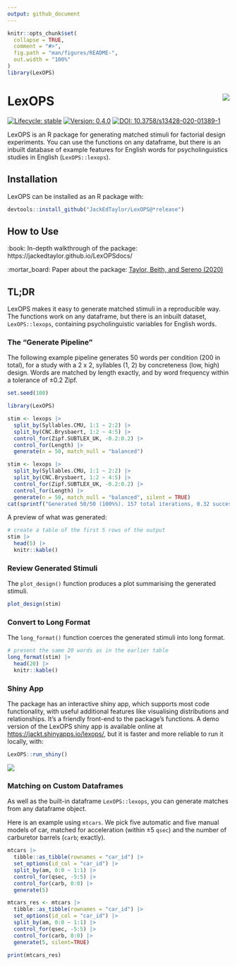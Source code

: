 ```yaml
---
output: github_document
---
```


<!-- README.md is generated from README.Rmd. Please edit that file -->

```r
knitr::opts_chunk$set(
  collapse = TRUE,
  comment = "#>",
  fig.path = "man/figures/README-",
  out.width = "100%"
)
library(LexOPS)
```

# LexOPS <img src="man/figures/hex.png" align="right" style="padding-left:10px;background-color:white" />

<!-- badges: start -->
[![Lifecycle: stable](https://img.shields.io/badge/lifecycle-stable-brightgreen.svg)](https://www.tidyverse.org/lifecycle/#stable)
[![Version: 0.4.0](https://img.shields.io/badge/version-0.4.0-blue.svg)](https://github.com/JackEdTaylor/LexOPS/releases)
[![DOI: 10.3758/s13428-020-01389-1](https://zenodo.org/badge/DOI/10.3758/s13428-020-01389-1.svg)](https://doi.org/10.3758/s13428-020-01389-1)
<!-- badges: end -->

LexOPS is an R package for generating matched stimuli for factorial design experiments. You can use the functions on any dataframe, but there is an inbuilt database of example features for English words for psycholinguistics studies in English (`LexOPS::lexops`).

## Installation

LexOPS can be installed as an R package with:

```r
devtools::install_github("JackEdTaylor/LexOPS@*release")
```

## How to Use

:book: In-depth walkthrough of the package: https://jackedtaylor.github.io/LexOPSdocs/

:mortar_board: Paper about the package: [Taylor, Beith, and Sereno (2020)](https://doi.org/10.3758/s13428-020-01389-1)

## TL;DR

LexOPS makes it easy to generate matched stimuli in a reproducible way. The functions work on any dataframe, but there is an inbuilt dataset, `LexOPS::lexops`, containing psycholinguistic variables for English words.

### The "Generate Pipeline"

The following example pipeline generates 50 words per condition (200 in total), for a study with a 2 x 2, syllables (1, 2) by concreteness (low, high) design. Words are matched by length exactly, and by word frequency within a tolerance of ±0.2 Zipf.

```r
set.seed(100)
```

```r
library(LexOPS)

stim <- lexops |>
  split_by(Syllables.CMU, 1:1 ~ 2:2) |>
  split_by(CNC.Brysbaert, 1:2 ~ 4:5) |>
  control_for(Zipf.SUBTLEX_UK, -0.2:0.2) |>
  control_for(Length) |>
  generate(n = 50, match_null = "balanced")
```

```r
stim <- lexops |>
  split_by(Syllables.CMU, 1:1 ~ 2:2) |>
  split_by(CNC.Brysbaert, 1:2 ~ 4:5) |>
  control_for(Zipf.SUBTLEX_UK, -0.2:0.2) |>
  control_for(Length) |>
  generate(n = 50, match_null = "balanced", silent = TRUE)
cat(sprintf("Generated 50/50 (100%%). 157 total iterations, 0.32 success rate.\n"))  # pseudoprint progress
```

A preview of what was generated:

```r
# create a table of the first 5 rows of the output
stim |>
  head(5) |>
  knitr::kable()
```

### Review Generated Stimuli

The `plot_design()` function produces a plot summarising the generated stimuli.

```r
plot_design(stim)
```

### Convert to Long Format

The `long_format()` function coerces the generated stimuli into long format.

```r
# present the same 20 words as in the earlier table
long_format(stim) |>
  head(20) |>
  knitr::kable()
```

### Shiny App

The package has an interactive shiny app, which supports most code functionality, with useful additional features like visualising distributions and relationships. It's a friendly front-end to the package's functions. A demo version of the LexOPS shiny app is available online at [https://jackt.shinyapps.io/lexops/](https://jackt.shinyapps.io/lexops/), but it is faster and more reliable to run it locally, with:

```r
LexOPS::run_shiny()
```

![](man/figures/shiny-preview.png)

### Matching on Custom Dataframes

As well as the built-in dataframe `LexOPS::lexops`, you can generate matches from any dataframe object.

Here is an example using `mtcars`. We pick five automatic and five manual models of car, matched for acceleration (within ±5 `qsec`) and the number of carburetor barrels (`carb`; exactly).

```r
mtcars |>
  tibble::as_tibble(rownames = "car_id") |>
  set_options(id_col = "car_id") |>
  split_by(am, 0:0 ~ 1:1) |>
  control_for(qsec, -5:5) |>
  control_for(carb, 0:0) |>
  generate(5)
```

```r
mtcars_res <- mtcars |>
  tibble::as_tibble(rownames = "car_id") |>
  set_options(id_col = "car_id") |>
  split_by(am, 0:0 ~ 1:1) |>
  control_for(qsec, -5:5) |>
  control_for(carb, 0:0) |>
  generate(5, silent=TRUE)

print(mtcars_res)
```
